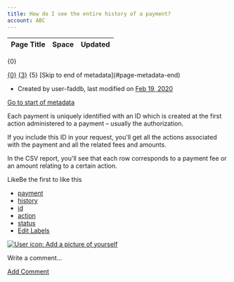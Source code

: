```yaml
---
title: How do I see the entire history of a payment?
account: ABC
---
```


<table class="aui"> <thead> <tr class="header"> <th class="search-result-title">Page Title</th> <th class="search-result-space">Space</th> <th class="search-result-date">Updated</th> </tr> </thead> </table> <p class="search-result-count">{0}</p> <tr class="search-result"> <td class="search-result-title"><a href="{1}" class="content-type-{2}"><span>{0}</span></a></td> <td class="search-result-space"><a class="space" href="/display/{4}/" title="{3}">{3}</a></td> <td class="search-result-date"><span class="date" title="{6}">{5}</span></td> </tr> [Skip to end of metadata](#page-metadata-end)

*   Created by user-faddb, last modified on [Feb 19, 2020](/pages/diffpagesbyversion.action?pageId=721055&selectedPageVersions=1&selectedPageVersions=2 "Show changes")

[Go to start of metadata](#page-metadata-start)

Each payment is uniquely identified with an ID which is created at the first action administered to a payment – usually the authorization.

If you include this ID in your request, you'll get all the actions associated with the payment and all the related fees and amounts.

In the CSV report, you'll see that each row corresponds to a payment fee or an amount relating to a certain action.

LikeBe the first to like this

*   [payment](/label/FAQ/payment)
*   [history](/label/FAQ/history)
*   [id](/label/FAQ/id)
*   [action](/label/FAQ/action)
*   [status](/label/FAQ/status)
*   [Edit Labels](# "Edit Labels (Type 'l')")

[![User icon: Add a picture of yourself](/s/en_GB/7901/abf7b35644d5a5d1d7e4b0969a83e8eb2b569fb5/_/images/icons/profilepics/add_profile_pic.svg)](/users/profile/editmyprofilepicture.action)

Write a comment…

[Add Comment](/pages/viewpage.action?pageId=721055&showComments=true&showCommentArea=true#addcomment)